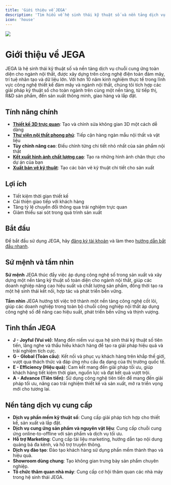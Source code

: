 ```yaml
---
title: 'Giới thiệu về JEGA'
description: 'Tìm hiểu về hệ sinh thái kỹ thuật số và nền tảng dịch vụ chuỗi cung ứng toàn diện cho ngành nội thất'
icon: 'house'
---
```

<img src="/images/huong-dan/gioi-thieu.png"/>

# Giới thiệu về JEGA

JEGA là hệ sinh thái kỹ thuật số và nền tảng dịch vụ chuỗi cung ứng toàn diện cho ngành nội thất, được xây dựng trên công nghệ điện toán đám mây, trí tuệ nhân tạo và dữ liệu lớn. Với hơn 10 năm kinh nghiệm thực tế trong lĩnh vực công nghệ thiết kế đám mây và ngành nội thất, chúng tôi tích hợp các giải pháp kỹ thuật số cho toàn ngành trên cùng một nền tảng, từ tiếp thị, R&D sản phẩm, đến sản xuất thông minh, giao hàng và lắp đặt.

## Tính năng chính

- **[Thiết kế 3D trực quan](/trung-tam-huong-dan/thiet-ke-xay-dung/tao-mat-bang)**: Tạo và chỉnh sửa không gian 3D một cách dễ dàng
- **[Thư viện nội thất phong phú](/trung-tam-huong-dan/vat-lieu-thiet-ke)**: Tiếp cận hàng ngàn mẫu nội thất và vật liệu
- **Tùy chỉnh nâng cao**: Điều chỉnh từng chi tiết nhỏ nhất của sản phẩm nội thất
- **[Kết xuất hình ảnh chất lượng cao](/trung-tam-huong-dan/ket-xuat/ket-xuat-hinh-anh)**: Tạo ra những hình ảnh chân thực cho dự án của bạn
- **[Xuất bản vẽ kỹ thuật](/trung-tam-huong-dan/bao-gia-va-xuat-ban-ve)**: Tạo các bản vẽ kỹ thuật chi tiết cho sản xuất

## Lợi ích

- Tiết kiệm thời gian thiết kế
- Cải thiện giao tiếp với khách hàng
- Tăng tỷ lệ chuyển đổi thông qua trải nghiệm trực quan
- Giảm thiểu sai sót trong quá trình sản xuất

## Bắt đầu

Để bắt đầu sử dụng JEGA, hãy [đăng ký tài khoản](/trung-tam-huong-dan/huong-dan-nguoi-dung-moi/dang-ky-tai-khoan) và làm theo [hướng dẫn bắt đầu nhanh](/trung-tam-huong-dan/tong-quan/bat-dau-nhanh).

## Sứ mệnh và tầm nhìn

**Sứ mệnh**
JEGA thúc đẩy việc áp dụng công nghệ số trong sản xuất và xây dựng một nền tảng kỹ thuật số toàn diện cho ngành nội thất, giúp các doanh nghiệp nâng cao hiệu suất và chất lượng sản phẩm, đồng thời tạo ra một hệ sinh thái kết nối, hợp tác và phát triển bền vững.

**Tầm nhìn**
JEGA hướng tới việc trở thành một nền tảng công nghệ cốt lõi, giúp các doanh nghiệp trong toàn bộ chuỗi công nghiệp nội thất áp dụng công nghệ số để nâng cao hiệu suất, phát triển bền vững và thịnh vượng.

## Tinh thần JEGA

- **J - Joyful (Vui vẻ)**: Mang đến niềm vui qua hệ sinh thái kỹ thuật số tiên tiến, lắng nghe và thấu hiểu khách hàng để tạo ra giải pháp hiệu quả và trải nghiệm tích cực.
- **G - Global (Toàn cầu)**: Kết nối và phục vụ khách hàng trên khắp thế giới, vượt qua thách thức và đáp ứng nhu cầu đa dạng của thị trường quốc tế.
- **E - Efficiency (Hiệu quả)**: Cam kết mang đến giải pháp tối ưu, giúp khách hàng tiết kiệm thời gian, nguồn lực và đạt kết quả vượt trội.
- **A - Advance (Tiên tiến)**: Sử dụng công nghệ tiên tiến để mang đến giải pháp tối ưu, nâng cao trải nghiệm thiết kế và sản xuất, mở ra triển vọng mới cho tương lai.

## Nền tảng dịch vụ cung cấp

- **Dịch vụ phần mềm kỹ thuật số**: Cung cấp giải pháp tích hợp cho thiết kế, sản xuất và lắp đặt.
- **Dịch vụ cung ứng sản phẩm và nguyên vật liệu**: Cung cấp chuỗi cung ứng online-to-offline với sản phẩm và dịch vụ tối ưu.
- **Hỗ trợ Marketing**: Cung cấp tài liệu marketing, hướng dẫn tạo nội dung quảng bá đa kênh, và hỗ trợ truyền thông.
- **Dịch vụ đào tạo**: Đào tạo khách hàng sử dụng phần mềm thành thạo và hiệu quả.
- **Showroom dùng chung**: Tạo không gian trưng bày sản phẩm chuyên nghiệp.
- **Tổ chức thăm quan nhà máy**: Cung cấp cơ hội thăm quan các nhà máy trong hệ sinh thái JEGA.

